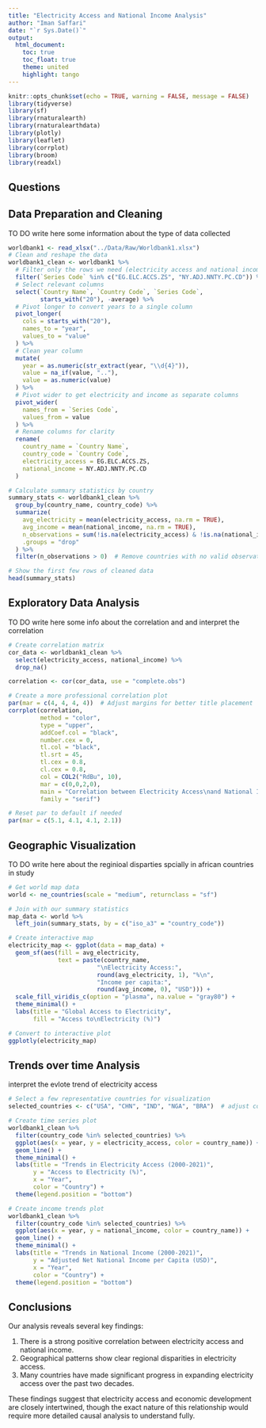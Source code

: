 ```yaml
---
title: "Electricity Access and National Income Analysis"
author: "Iman Saffari"
date: "`r Sys.Date()`"
output: 
  html_document:
    toc: true
    toc_float: true
    theme: united
    highlight: tango
---
```


```r
knitr::opts_chunk$set(echo = TRUE, warning = FALSE, message = FALSE)
library(tidyverse)
library(sf)
library(rnaturalearth)
library(rnaturalearthdata)
library(plotly)
library(leaflet)
library(corrplot)
library(broom)
library(readxl)
```

## Questions

## Data Preparation and Cleaning
TO DO 
write here some information about the type of data collected

```r

worldbank1 <- read_xlsx("../Data/Raw/Worldbank1.xlsx")
# Clean and reshape the data
worldbank1_clean <- worldbank1 %>%
  # Filter only the rows we need (electricity access and national income)
  filter(`Series Code` %in% c("EG.ELC.ACCS.ZS", "NY.ADJ.NNTY.PC.CD")) %>%
  # Select relevant columns
  select(`Country Name`, `Country Code`, `Series Code`, 
         starts_with("20"), -average) %>%
  # Pivot longer to convert years to a single column
  pivot_longer(
    cols = starts_with("20"),
    names_to = "year",
    values_to = "value"
  ) %>%
  # Clean year column
  mutate(
    year = as.numeric(str_extract(year, "\\d{4}")),
    value = na_if(value, ".."),
    value = as.numeric(value)
  ) %>%
  # Pivot wider to get electricity and income as separate columns
  pivot_wider(
    names_from = `Series Code`,
    values_from = value
  ) %>%
  # Rename columns for clarity
  rename(
    country_name = `Country Name`,
    country_code = `Country Code`,
    electricity_access = EG.ELC.ACCS.ZS,
    national_income = NY.ADJ.NNTY.PC.CD
  )

# Calculate summary statistics by country
summary_stats <- worldbank1_clean %>%
  group_by(country_name, country_code) %>%
  summarize(
    avg_electricity = mean(electricity_access, na.rm = TRUE),
    avg_income = mean(national_income, na.rm = TRUE),
    n_observations = sum(!is.na(electricity_access) & !is.na(national_income)),
    .groups = "drop"
  ) %>%
  filter(n_observations > 0)  # Remove countries with no valid observations

# Show the first few rows of cleaned data
head(summary_stats)
```

## Exploratory Data Analysis

TO DO
write here some info about the correlation and and interpret the correlation
```r

# Create correlation matrix
cor_data <- worldbank1_clean %>%
  select(electricity_access, national_income) %>%
  drop_na()

correlation <- cor(cor_data, use = "complete.obs")

# Create a more professional correlation plot
par(mar = c(4, 4, 4, 4))  # Adjust margins for better title placement
corrplot(correlation, 
         method = "color",
         type = "upper",
         addCoef.col = "black",
         number.cex = 0,
         tl.col = "black",
         tl.srt = 45,
         tl.cex = 0.8,
         cl.cex = 0.8,
         col = COL2("RdBu", 10),
         mar = c(0,0,2,0),
         main = "Correlation between Electricity Access\nand National Income",
         family = "serif")

# Reset par to default if needed
par(mar = c(5.1, 4.1, 4.1, 2.1))
```



## Geographic Visualization

TO DO
write here about the reginioal disparties spcially in african countries in study
```r
# Get world map data
world <- ne_countries(scale = "medium", returnclass = "sf")

# Join with our summary statistics
map_data <- world %>%
  left_join(summary_stats, by = c("iso_a3" = "country_code"))

# Create interactive map
electricity_map <- ggplot(data = map_data) +
  geom_sf(aes(fill = avg_electricity,
              text = paste(country_name, 
                         "\nElectricity Access:", 
                         round(avg_electricity, 1), "%\n",
                         "Income per capita:", 
                         round(avg_income, 0), "USD"))) +
  scale_fill_viridis_c(option = "plasma", na.value = "gray80") +
  theme_minimal() +
  labs(title = "Global Access to Electricity",
       fill = "Access to\nElectricity (%)")

# Convert to interactive plot
ggplotly(electricity_map)
```

## Trends over time Analysis
interpret the evlote trend of electricity access
```r
# Select a few representative countries for visualization
selected_countries <- c("USA", "CHN", "IND", "NGA", "BRA")  # adjust codes as needed

# Create time series plot
worldbank1_clean %>%
  filter(country_code %in% selected_countries) %>%
  ggplot(aes(x = year, y = electricity_access, color = country_name)) +
  geom_line() +
  theme_minimal() +
  labs(title = "Trends in Electricity Access (2000-2021)",
       y = "Access to Electricity (%)",
       x = "Year",
       color = "Country") +
  theme(legend.position = "bottom")

# Create income trends plot
worldbank1_clean %>%
  filter(country_code %in% selected_countries) %>%
  ggplot(aes(x = year, y = national_income, color = country_name)) +
  geom_line() +
  theme_minimal() +
  labs(title = "Trends in National Income (2000-2021)",
       y = "Adjusted Net National Income per Capita (USD)",
       x = "Year",
       color = "Country") +
  theme(legend.position = "bottom")
```

## Conclusions

Our analysis reveals several key findings:

1.  There is a strong positive correlation between electricity access and national income.
2.  Geographical patterns show clear regional disparities in electricity access.
3.  Many countries have made significant progress in expanding electricity access over the past two decades.

These findings suggest that electricity access and economic development are closely intertwined, though the exact nature of this relationship would require more detailed causal analysis to understand fully.
